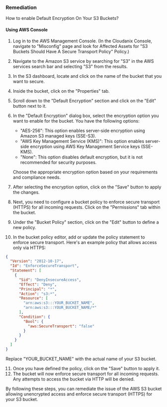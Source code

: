### Remediation

How to enable Default Encryption On Your S3 Buckets?

#### Using AWS Console

1. Log in to the AWS Management Console.
    (In the Cloudanix Console, navigate to "Misconfig" page and look for Affected Assets for "S3 Buckets Should Have A Secure Transport Policy" Policy.)
2. Navigate to the Amazon S3 service by searching for "S3" in the AWS services search bar and selecting "S3" from the results.
3. In the S3 dashboard, locate and click on the name of the bucket that you want to secure.
4. Inside the bucket, click on the "Properties" tab.
5. Scroll down to the "Default Encryption" section and click on the "Edit" button next to it.
6. In the "Default Encryption" dialog box, select the encryption option you want to enable for the bucket. You have the following options:
   - "AES-256": This option enables server-side encryption using Amazon S3 managed keys (SSE-S3).
   - "AWS Key Management Service (KMS)": This option enables server-side encryption using AWS Key Management Service keys (SSE-KMS).
   - "None": This option disables default encryption, but it is not recommended for security purposes.
   
   Choose the appropriate encryption option based on your requirements and compliance needs.
7. After selecting the encryption option, click on the "Save" button to apply the changes.
8. Next, you need to configure a bucket policy to enforce secure transport (HTTPS) for all incoming requests. Click on the "Permissions" tab within the bucket.
9. Under the "Bucket Policy" section, click on the "Edit" button to define a new policy.
10. In the bucket policy editor, add or update the policy statement to enforce secure transport. Here's an example policy that allows access only via HTTPS:
   
```json
{
  "Version": "2012-10-17",
  "Id": "EnforceSecureTransport",
  "Statement": [
    {
      "Sid": "DenyInsecureAccess",
      "Effect": "Deny",
      "Principal": "*",
      "Action": "s3:*",
      "Resource": [
        "arn:aws:s3:::YOUR_BUCKET_NAME",
        "arn:aws:s3:::YOUR_BUCKET_NAME/*"
      ],
      "Condition": {
        "Bool": {
          "aws:SecureTransport": "false"
        }
      }
    }
  ]
}
```
   Replace "YOUR_BUCKET_NAME" with the actual name of your S3 bucket.
   
11. Once you have defined the policy, click on the "Save" button to apply it.
12. The bucket will now enforce secure transport for all incoming requests. Any attempts to access the bucket via HTTP will be denied.

By following these steps, you can remediate the issue of the AWS S3 bucket allowing unencrypted access and enforce secure transport (HTTPS) for your S3 bucket.

